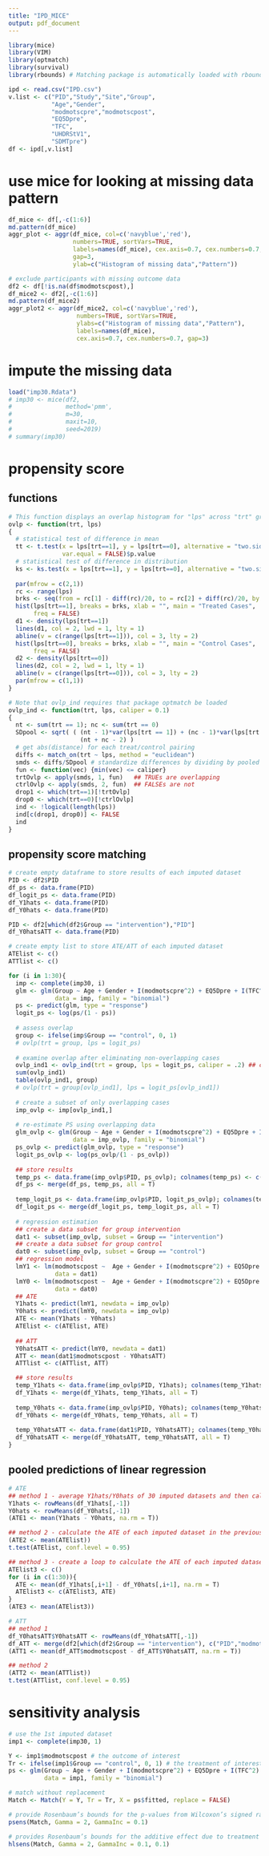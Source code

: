 ```yaml
---
title: "IPD_MICE"
output: pdf_document
---
```


```r
library(mice)
library(VIM)
library(optmatch)
library(survival)
library(rbounds) # Matching package is automatically loaded with rbounds
```

```r
ipd <- read.csv("IPD.csv")
v.list <- c("PID","Study","Site","Group",
            "Age","Gender",
            "modmotscpre","modmotscpost",
            "EQ5Dpre",
            "TFC",
            "UHDRStV1",
            "SDMTpre")
df <- ipd[,v.list]
```

# use mice for looking at missing data pattern
```r
df_mice <- df[,-c(1:6)]
md.pattern(df_mice)
aggr_plot <- aggr(df_mice, col=c('navyblue','red'), 
                  numbers=TRUE, sortVars=TRUE, 
                  labels=names(df_mice), cex.axis=0.7, cex.numbers=0.7, 
                  gap=3, 
                  ylab=c("Histogram of missing data","Pattern"))

# exclude participants with missing outcome data
df2 <- df[!is.na(df$modmotscpost),]
df_mice2 <- df2[,-c(1:6)]
md.pattern(df_mice2)
aggr_plot2 <- aggr(df_mice2, col=c('navyblue','red'),
                   numbers=TRUE, sortVars=TRUE, 
                   ylabs=c("Histogram of missing data","Pattern"),
                   labels=names(df_mice),
                   cex.axis=0.7, cex.numbers=0.7, gap=3)
```

# impute the missing data
```r
load("imp30.Rdata")
# imp30 <- mice(df2,
#               method='pmm',
#               m=30, 
#               maxit=10, 
#               seed=2019) 
# summary(imp30)
```

# propensity score
## functions
```r
# This function displays an overlap histogram for "lps" across "trt" groups
ovlp <- function(trt, lps)
{
  # statistical test of difference in mean
  tt <- t.test(x = lps[trt==1], y = lps[trt==0], alternative = "two.sided",
               var.equal = FALSE)$p.value
  # statistical test of difference in distribution
  ks <- ks.test(x = lps[trt==1], y = lps[trt==0], alternative = "two.sided")$p.value
  
  par(mfrow = c(2,1))
  rc <- range(lps)
  brks <- seq(from = rc[1] - diff(rc)/20, to = rc[2] + diff(rc)/20, by = diff(rc)/20)
  hist(lps[trt==1], breaks = brks, xlab = "", main = "Treated Cases",
       freq = FALSE)
  d1 <- density(lps[trt==1])
  lines(d1, col = 2, lwd = 1, lty = 1)
  abline(v = c(range(lps[trt==1])), col = 3, lty = 2)
  hist(lps[trt==0], breaks = brks, xlab = "", main = "Control Cases",
       freq = FALSE)
  d2 <- density(lps[trt==0])
  lines(d2, col = 2, lwd = 1, lty = 1)
  abline(v = c(range(lps[trt==0])), col = 3, lty = 2)
  par(mfrow = c(1,1))
}

# Note that ovlp_ind requires that package optmatch be loaded
ovlp_ind <- function(trt, lps, caliper = 0.1)
{
  nt <- sum(trt == 1); nc <- sum(trt == 0)
  SDpool <- sqrt( ( (nt - 1)*var(lps[trt == 1]) + (nc - 1)*var(lps[trt == 0]) ) / 
                    (nt + nc - 2) )
  # get abs(distance) for each treat/control pairing
  diffs <- match_on(trt ~ lps, method = "euclidean")
  smds <- diffs/SDpool # standardize differences by dividing by pooled SD
  fun <- function(vec) {min(vec) <= caliper}
  trtOvlp <- apply(smds, 1, fun)   ## TRUEs are overlapping
  ctrlOvlp <- apply(smds, 2, fun)  ## FALSEs are not
  drop1 <- which(trt==1)[!trtOvlp]
  drop0 <- which(trt==0)[!ctrlOvlp]
  ind <- !logical(length(lps))
  ind[c(drop1, drop0)] <- FALSE
  ind
}
```

## propensity score matching
```r
# create empty dataframe to store results of each imputed dataset
PID <- df2$PID
df_ps <- data.frame(PID)
df_logit_ps <- data.frame(PID)
df_Y1hats <- data.frame(PID)
df_Y0hats <- data.frame(PID)

PID <- df2[which(df2$Group == "intervention"),"PID"]
df_Y0hatsATT <- data.frame(PID)

# create empty list to store ATE/ATT of each imputed dataset
ATElist <- c()
ATTlist <- c()

for (i in 1:30){
  imp <- complete(imp30, i)
  glm <- glm(Group ~ Age + Gender + I(modmotscpre^2) + EQ5Dpre + I(TFC^2) + UHDRStV1 +SDMTpre,
             data = imp, family = "binomial")
  ps <- predict(glm, type = "response")
  logit_ps <- log(ps/(1 - ps))
  
  # assess overlap
  group <- ifelse(imp$Group == "control", 0, 1) 
  # ovlp(trt = group, lps = logit_ps)
  
  # examine overlap after eliminating non-overlapping cases
  ovlp_ind1 <- ovlp_ind(trt = group, lps = logit_ps, caliper = .2) ## create overlap indicator
  sum(ovlp_ind1)
  table(ovlp_ind1, group)
  # ovlp(trt = group[ovlp_ind1], lps = logit_ps[ovlp_ind1])
  
  # create a subset of only overlapping cases
  imp_ovlp <- imp[ovlp_ind1,]
  
  # re-estimate PS using overlapping data
  glm_ovlp <- glm(Group ~ Age + Gender + I(modmotscpre^2) + EQ5Dpre + I(TFC^2) + UHDRStV1 +SDMTpre,
                  data = imp_ovlp, family = "binomial")
  ps_ovlp <- predict(glm_ovlp, type = "response")
  logit_ps_ovlp <- log(ps_ovlp/(1 - ps_ovlp))
  
  ## store results
  temp_ps <- data.frame(imp_ovlp$PID, ps_ovlp); colnames(temp_ps) <- c("PID", i)
  df_ps <- merge(df_ps, temp_ps, all = T)
 
  temp_logit_ps <- data.frame(imp_ovlp$PID, logit_ps_ovlp); colnames(temp_logit_ps) <- c("PID", i)
  df_logit_ps <- merge(df_logit_ps, temp_logit_ps, all = T)
  
  # regression estimation
  ## create a data subset for group intervention
  dat1 <- subset(imp_ovlp, subset = Group == "intervention")
  ## create a data subset for group control
  dat0 <- subset(imp_ovlp, subset = Group == "control")
  ## regression model
  lmY1 <- lm(modmotscpost ~  Age + Gender + I(modmotscpre^2) + EQ5Dpre + I(TFC^2) + UHDRStV1 +SDMTpre, 
             data = dat1)
  lmY0 <- lm(modmotscpost ~  Age + Gender + I(modmotscpre^2) + EQ5Dpre + I(TFC^2) + UHDRStV1 +SDMTpre, 
             data = dat0)
  ## ATE
  Y1hats <- predict(lmY1, newdata = imp_ovlp)
  Y0hats <- predict(lmY0, newdata = imp_ovlp)
  ATE <- mean(Y1hats - Y0hats)
  ATElist <- c(ATElist, ATE)
  
  ## ATT
  Y0hatsATT <- predict(lmY0, newdata = dat1)
  ATT <- mean(dat1$modmotscpost - Y0hatsATT)
  ATTlist <- c(ATTlist, ATT)

  ## store results
  temp_Y1hats <- data.frame(imp_ovlp$PID, Y1hats); colnames(temp_Y1hats) <- c("PID", i)
  df_Y1hats <- merge(df_Y1hats, temp_Y1hats, all = T)
  
  temp_Y0hats <- data.frame(imp_ovlp$PID, Y0hats); colnames(temp_Y0hats) <- c("PID", i)
  df_Y0hats <- merge(df_Y0hats, temp_Y0hats, all = T)
  
  temp_Y0hatsATT <- data.frame(dat1$PID, Y0hatsATT); colnames(temp_Y0hatsATT) <- c("PID", i)
  df_Y0hatsATT <- merge(df_Y0hatsATT, temp_Y0hatsATT, all = T)
}
```

## pooled predictions of linear regression
```r
# ATE
## method 1 - average Y1hats/Y0hats of 30 imputed datasets and then calculate the ATE
Y1hats <- rowMeans(df_Y1hats[,-1])
Y0hats <- rowMeans(df_Y0hats[,-1])
(ATE1 <- mean(Y1hats - Y0hats, na.rm = T))

## method 2 - calculate the ATE of each imputed dataset in the previous loop
(ATE2 <- mean(ATElist))
t.test(ATElist, conf.level = 0.95)

## method 3 - create a loop to calculate the ATE of each imputed dataset based on the Y1hats/Y0hats dataframes
ATElist3 <- c()
for (i in c(1:30)){
  ATE <- mean(df_Y1hats[,i+1] - df_Y0hats[,i+1], na.rm = T)
  ATElist3 <- c(ATElist3, ATE)
}
(ATE3 <- mean(ATElist3))

# ATT
## method 1
df_Y0hatsATT$Y0hatsATT <- rowMeans(df_Y0hatsATT[,-1])
df_ATT <- merge(df2[which(df2$Group == "intervention"), c("PID","modmotscpost")], df_Y0hatsATT[,c(1,32)])
(ATT1 <- mean(df_ATT$modmotscpost - df_ATT$Y0hatsATT, na.rm = T))

## method 2
(ATT2 <- mean(ATTlist))
t.test(ATTlist, conf.level = 0.95)
```

# sensitivity analysis
```r
# use the 1st imputed dataset
imp1 <- complete(imp30, 1)

Y <- imp1$modmotscpost # the outcome of interest
Tr <- ifelse(imp1$Group == "control", 0, 1) # the treatment of interest
ps <- glm(Group ~ Age + Gender + I(modmotscpre^2) + EQ5Dpre + I(TFC^2) + UHDRStV1 +SDMTpre,
          data = imp1, family = "binomial")

# match without replacement
Match <- Match(Y = Y, Tr = Tr, X = ps$fitted, replace = FALSE)

# provide Rosenbaum’s bounds for the p-values from Wilcoxon’s signed rank test
psens(Match, Gamma = 2, GammaInc = 0.1)

# provides Rosenbaum’s bounds for the additive effect due to treatment
hlsens(Match, Gamma = 2, GammaInc = 0.1, 0.1)
```